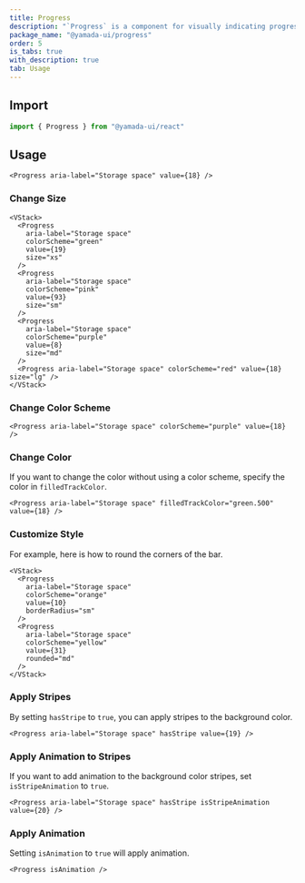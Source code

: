 ```yaml
---
title: Progress
description: "`Progress` is a component for visually indicating progress."
package_name: "@yamada-ui/progress"
order: 5
is_tabs: true
with_description: true
tab: Usage
---
```


## Import

```ts
import { Progress } from "@yamada-ui/react"
```

## Usage

```tsx
<Progress aria-label="Storage space" value={18} />
```

### Change Size

```tsx
<VStack>
  <Progress
    aria-label="Storage space"
    colorScheme="green"
    value={19}
    size="xs"
  />
  <Progress
    aria-label="Storage space"
    colorScheme="pink"
    value={93}
    size="sm"
  />
  <Progress
    aria-label="Storage space"
    colorScheme="purple"
    value={8}
    size="md"
  />
  <Progress aria-label="Storage space" colorScheme="red" value={18} size="lg" />
</VStack>
```

### Change Color Scheme

```tsx
<Progress aria-label="Storage space" colorScheme="purple" value={18} />
```

### Change Color

If you want to change the color without using a color scheme, specify the color in `filledTrackColor`.

```tsx
<Progress aria-label="Storage space" filledTrackColor="green.500" value={18} />
```

### Customize Style

For example, here is how to round the corners of the bar.

```tsx
<VStack>
  <Progress
    aria-label="Storage space"
    colorScheme="orange"
    value={10}
    borderRadius="sm"
  />
  <Progress
    aria-label="Storage space"
    colorScheme="yellow"
    value={31}
    rounded="md"
  />
</VStack>
```

### Apply Stripes

By setting `hasStripe` to `true`, you can apply stripes to the background color.

```tsx
<Progress aria-label="Storage space" hasStripe value={19} />
```

### Apply Animation to Stripes

If you want to add animation to the background color stripes, set `isStripeAnimation` to `true`.

```tsx
<Progress aria-label="Storage space" hasStripe isStripeAnimation value={20} />
```

### Apply Animation

Setting `isAnimation` to `true` will apply animation.

```tsx
<Progress isAnimation />
```

